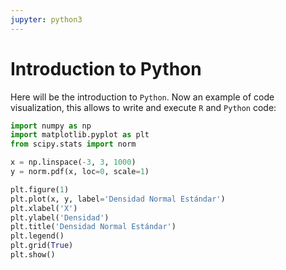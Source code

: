 ```yaml
---
jupyter: python3
---
```


# Introduction to Python {.unnumbered}

Here will be the introduction to `Python`. Now an example of code visualization, this allows to write and execute `R` and `Python` code:

```python
import numpy as np
import matplotlib.pyplot as plt
from scipy.stats import norm

x = np.linspace(-3, 3, 1000)
y = norm.pdf(x, loc=0, scale=1)

plt.figure(1)
plt.plot(x, y, label='Densidad Normal Estándar')
plt.xlabel('X')
plt.ylabel('Densidad')
plt.title('Densidad Normal Estándar')
plt.legend()
plt.grid(True)
plt.show()
```